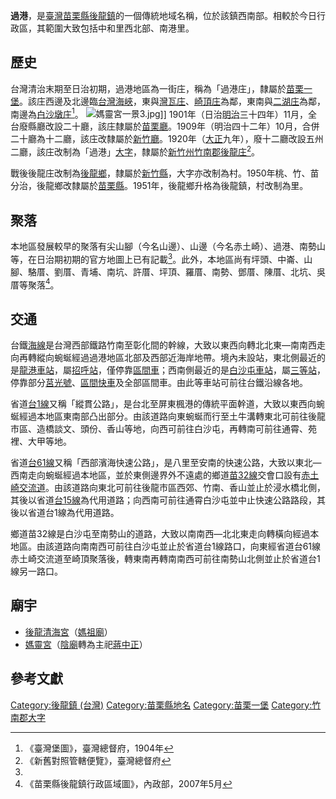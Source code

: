 {{noteTA　
|1 = zh-cn:庄; zh-hk:庄; zh-tw:庄;
}}
'''過港'''，是[[臺灣|臺灣]][[苗栗縣|苗栗縣]][[後龍鎮_(台灣)|後龍鎮]]的一個傳統地域名稱，位於該鎮西南部。相較於今日行政區，其範圍大致包括中和里西北部、南港里。

==歷史==
台灣清治末期至日治初期，過港地區為一街庄，稱為「過港庄」，隸屬於[[苗栗一堡|苗栗一堡]]。該庄西邊及北邊臨[[台灣海峽|台灣海峽]]，東與[[灣瓦庄|灣瓦庄]]、[[崎頂_(苗栗縣後龍鎮)|崎頂庄]]為鄰，東南與[[二湖庄|二湖庄]]為鄰，南邊為[[白沙屯_(苗栗縣)|白沙墩庄]]<ref name="臺灣堡圖">《臺灣堡圖》，臺灣總督府，1904年</ref>。
[[File:媽靈宮一景3.jpg|thumb]]]]
1901年（日治[[明治|明治]]三十四年）11月，全台廢縣廳改設二十廳，該庄隸屬於[[苗栗廳|苗栗廳]]。1909年（明治四十二年）10月，合併二十廳為十二廳，該庄改隸屬於[[新竹廳|新竹廳]]。1920年（[[大正|大正]]九年），廢十二廳改設五州二廳，該庄改制為「過港」[[大字|大字]]，隸屬於[[新竹州|新竹州]][[竹南郡|竹南郡]][[後龍庄|後龍庄]]<ref>《新舊對照管轄便覽》，臺灣總督府</ref>。

戰後後龍庄改制為[[後龍鄉|後龍鄉]]，隸屬於[[新竹縣|新竹縣]]，大字亦改制為村。1950年桃、竹、苗分治，後龍鄉改隸屬於[[苗栗縣|苗栗縣]]。1951年，後龍鄉升格為後龍鎮，村改制為里。

==聚落==
本地區發展較早的聚落有尖山腳（今名山邊）、山邊（今名赤土崎）、過港、南勢山等，在日治期初期的官方地圖上已有記載<ref name="臺灣堡圖"/>。此外，本地區尚有坪頭、中崙、山腳、駱厝、劉厝、青埔、南坑、許厝、坪頂、羅厝、南勢、鄧厝、陳厝、北坑、吳厝等聚落<ref>《苗栗縣後龍鎮行政區域圖》，內政部，2007年5月</ref>。

==交通==
台鐵[[海岸線_(臺鐵)|海線]]是台灣西部鐵路竹南至彰化間的幹線，大致以東西向轉北北東—南南西走向再轉縱向蜿蜒經過過港地區北部及西部近海岸地帶。境內未設站，東北側最近的是[[龍港車站|龍港車站]]，屬[[招呼站_(台鐵)|招呼站]]，僅停靠[[台鐵區間車|區間車]]；西南側最近的是[[白沙屯車站|白沙屯車站]]，屬[[三等站_(台鐵)|三等站]]，停靠部分[[莒光號|莒光號]]、[[區間快車|區間快車]]及全部區間車。由此等車站可前往台鐵沿線各地。

省道[[台1線|台1線]]又稱「縱貫公路」，是台北至屏東楓港的傳統平面幹道，大致以東西向蜿蜒經過本地區東南部凸出部分。由該道路向東蜿蜒而行至土牛溝轉東北可前往後龍市區、造橋談文、頭份、香山等地，向西可前往白沙屯，再轉南可前往通霄、苑裡、大甲等地。

省道[[台61線|台61線]]又稱「西部濱海快速公路」，是八里至安南的快速公路，大致以東北—西南走向蜿蜒經過本地區，並於東側邊界外不遠處的鄉道[[苗32線|苗32線]]交會口設有[[赤土崎交流道|赤土崎交流道]]。由該道路向東北可前往後龍市區西郊、竹南、香山並止於浸水橋北側，其後以省道[[台15線|台15線]]為代用道路；向西南可前往通霄白沙屯並中止快速公路路段，其後以省道台1線為代用道路。

鄉道苗32線是白沙屯至南勢山的道路，大致以南南西—北北東走向轉橫向經過本地區。由該道路向南南西可前往白沙屯並止於省道台1線路口，向東經省道台61線赤土崎交流道至崎頂聚落後，轉東南再轉南南西可前往南勢山北側並止於省道台1線另一路口。

==廟宇==
*[[後龍清海宮|後龍清海宮]]（[[媽祖廟|媽祖廟]]）
*[[媽靈宮|媽靈宮]]（[[陰廟|陰廟]]轉為主祀[[蔣中正|蔣中正]]）

==參考文獻==
{{reflist}}

{{竹南郡}}

[[Category:後龍鎮_(台灣)|Category:後龍鎮 (台灣)]]
[[Category:苗栗縣地名|Category:苗栗縣地名]]
[[Category:苗栗一堡|Category:苗栗一堡]]
[[Category:竹南郡大字|Category:竹南郡大字]]